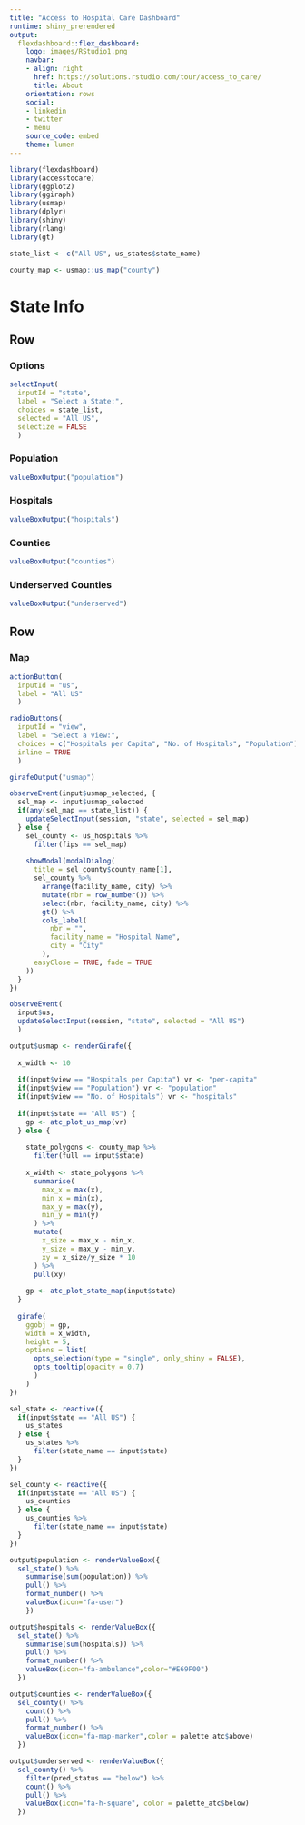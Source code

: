 ```yaml
---
title: "Access to Hospital Care Dashboard"
runtime: shiny_prerendered
output:
  flexdashboard::flex_dashboard:
    logo: images/RStudio1.png
    navbar:
    - align: right
      href: https://solutions.rstudio.com/tour/access_to_care/
      title: About
    orientation: rows
    social:
    - linkedin
    - twitter
    - menu
    source_code: embed
    theme: lumen
---
```


```r
library(flexdashboard)
library(accesstocare)
library(ggplot2)
library(ggiraph)
library(usmap)
library(dplyr)
library(shiny)
library(rlang)
library(gt)

state_list <- c("All US", us_states$state_name)

county_map <- usmap::us_map("county")

```


State Info
======================================================================


Row 
-----------------------------------------------------------------------

### Options


```r
selectInput(
  inputId = "state",
  label = "Select a State:",
  choices = state_list,
  selected = "All US", 
  selectize = FALSE
  )
```

### Population

```r
valueBoxOutput("population")
```

### Hospitals

```r
valueBoxOutput("hospitals")
```

### Counties

```r
valueBoxOutput("counties")
```

### Underserved Counties

```r
valueBoxOutput("underserved")
```

Row {data-height=1050}
-----------------------------------------------------------------------

###  Map

```r
actionButton(
  inputId = "us",
  label = "All US"
  )

radioButtons(
  inputId = "view",
  label = "Select a view:",
  choices = c("Hospitals per Capita", "No. of Hospitals", "Population"), 
  inline = TRUE
  )
```

```r
girafeOutput("usmap")
```

```r

observeEvent(input$usmap_selected, {
  sel_map <- input$usmap_selected
  if(any(sel_map == state_list)) {
    updateSelectInput(session, "state", selected = sel_map)
  } else {
    sel_county <- us_hospitals %>% 
      filter(fips == sel_map) 
    
    showModal(modalDialog(
      title = sel_county$county_name[1],
      sel_county %>% 
        arrange(facility_name, city) %>%
        mutate(nbr = row_number()) %>% 
        select(nbr, facility_name, city) %>% 
        gt() %>% 
        cols_label(
          nbr = "",
          facility_name = "Hospital Name",
          city = "City"
        ),
      easyClose = TRUE, fade = TRUE
    ))
  }
})

observeEvent(
  input$us, 
  updateSelectInput(session, "state", selected = "All US")
  )

output$usmap <- renderGirafe({
  
  x_width <- 10
  
  if(input$view == "Hospitals per Capita") vr <- "per-capita"
  if(input$view == "Population") vr <- "population"
  if(input$view == "No. of Hospitals") vr <- "hospitals"
    
  if(input$state == "All US") {
    gp <- atc_plot_us_map(vr)
  } else {
    
    state_polygons <- county_map %>% 
      filter(full == input$state)
    
    x_width <- state_polygons %>% 
      summarise(
        max_x = max(x),
        min_x = min(x),
        max_y = max(y),
        min_y = min(y)
      ) %>% 
      mutate(
        x_size = max_x - min_x,
        y_size = max_y - min_y,
        xy = x_size/y_size * 10
      ) %>% 
      pull(xy)
    
    gp <- atc_plot_state_map(input$state)
  }
  
  girafe(
    ggobj = gp,
    width = x_width, 
    height = 5,
    options = list(
      opts_selection(type = "single", only_shiny = FALSE),
      opts_tooltip(opacity = 0.7)
      )
    )  
})

sel_state <- reactive({
  if(input$state == "All US") {
    us_states
  } else {
    us_states %>% 
      filter(state_name == input$state) 
  }
})

sel_county <- reactive({
  if(input$state == "All US") {
    us_counties
  } else {
    us_counties %>% 
      filter(state_name == input$state) 
  }
})

output$population <- renderValueBox({
  sel_state() %>% 
    summarise(sum(population)) %>% 
    pull() %>%
    format_number() %>% 
    valueBox(icon="fa-user")
    })

output$hospitals <- renderValueBox({
  sel_state() %>%
    summarise(sum(hospitals)) %>%
    pull() %>% 
    format_number() %>% 
    valueBox(icon="fa-ambulance",color="#E69F00")
  })

output$counties <- renderValueBox({
  sel_county() %>%
    count() %>% 
    pull() %>% 
    format_number() %>% 
    valueBox(icon="fa-map-marker",color = palette_atc$above)
  })

output$underserved <- renderValueBox({
  sel_county() %>%
    filter(pred_status == "below") %>% 
    count() %>% 
    pull() %>% 
    valueBox(icon="fa-h-square", color = palette_atc$below)
  })
```

